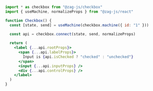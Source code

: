 ```jsx
import * as checkbox from "@zag-js/checkbox"
import { useMachine, normalizeProps } from "@zag-js/react"

function Checkbox() {
  const [state, send] = useMachine(checkbox.machine({ id: "1" }))
  
  const api = checkbox.connect(state, send, normalizeProps)

  return (
    <label {...api.rootProps}>
      <span {...api.labelProps}>
        Input is {api.isChecked ? "checked" : "unchecked"}
      </span>
      <input {...api.inputProps} />
      <div {...api.controlProps} />
    </label>
  )
}
```
